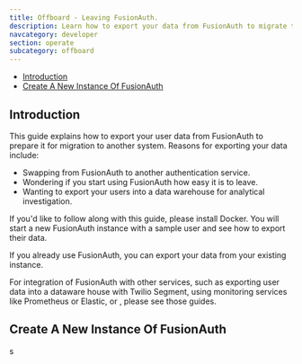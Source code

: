 ```yaml
---
title: Offboard - Leaving FusionAuth.
description: Learn how to export your data from FusionAuth to migrate to another authentication service
navcategory: developer
section: operate
subcategory: offboard
---
```



- [Introduction](#introduction)
- [Create A New Instance Of FusionAuth](#create-a-new-instance-of-fusionauth)

## Introduction

This guide explains how to export your user data from FusionAuth to prepare it for migration to another system. Reasons for exporting your data include:
- Swapping from FusionAuth to another authentication service.
- Wondering if you start using FusionAuth how easy it is to leave.
- Wanting to export your users into a data warehouse for analytical investigation.

If you'd like to follow along with this guide, please install Docker. You will start a new FusionAuth instance with a sample user and see how to export their data.

If you already use FusionAuth, you can export your data from your existing instance.

<Aside type='note'>
For integration of FusionAuth with other services, such as exporting user data into a dataware house with Twilio Segment, using monitoring services like Prometheus or Elastic, or , please see those guides.
</Aside>

## Create A New Instance Of FusionAuth

s

